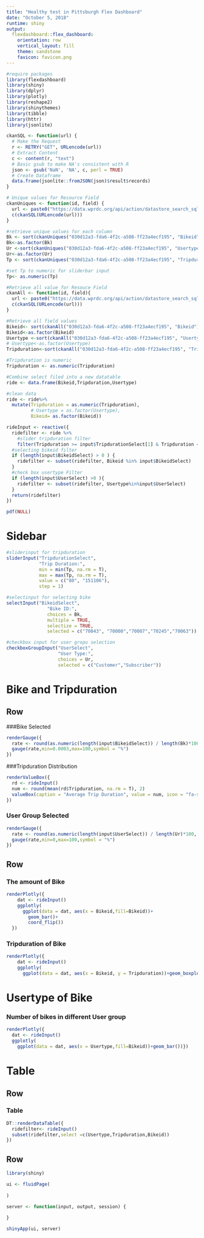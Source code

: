 ```yaml
---
title: "Healthy test in Pittsburgh Flex Dashboard"
date: "October 5, 2018"
runtime: shiny
output: 
  flexdashboard::flex_dashboard:
    orientation: row
    vertical_layout: fill
    theme: sandstone
    favicon: favicon.png
---
```


```r
#require packages
library(flexdashboard)
library(shiny)
library(dplyr)
library(plotly)
library(reshape2)
library(shinythemes)
library(tibble)
library(httr)
library(jsonlite)
```

```r
ckanSQL <- function(url) {
  # Make the Request
  r <- RETRY("GET", URLencode(url))
  # Extract Content
  c <- content(r, "text")
  # Basic gsub to make NA's consistent with R
  json <- gsub('NaN', 'NA', c, perl = TRUE)
  # Create Dataframe
  data.frame(jsonlite::fromJSON(json)$result$records)
}
```

```r
# Unique values for Resource Field
ckanUniques <- function(id, field) {
  url <- paste0("https://data.wprdc.org/api/action/datastore_search_sql?sql=SELECT%20DISTINCT(%22", field, "%22)%20from%20%22", id, "%22")
  c(ckanSQL(URLencode(url)))
}

#retrieve unique values for each column
Bk <- sort(ckanUniques("030d12a3-fda6-4f2c-a508-ff23a4ecf195", "Bikeid")$Bikeid)
Bk<-as.factor(Bk)
Ur <-sort(ckanUniques("030d12a3-fda6-4f2c-a508-ff23a4ecf195", "Usertype")$Usertype)
Ur<-as.factor(Ur)
Tp <- sort(ckanUniques("030d12a3-fda6-4f2c-a508-ff23a4ecf195", "Tripduration")$Tripduration) 

#set Tp to numeric for sliderbar input
Tp<- as.numeric(Tp)
```

```r
#Retrieve all value for Resouce Field
ckanAll <- function(id, field){
  url <- paste0("https://data.wprdc.org/api/action/datastore_search_sql?sql=SELECT%20(%22", field, "%22)%20from%20%22", id, "%22")
  c(ckanSQL(URLencode(url)))
}

#Retrieve all field values 
Bikeid<- sort(ckanAll("030d12a3-fda6-4f2c-a508-ff23a4ecf195", "Bikeid")$Bikeid)
Bikeid<-as.factor(Bikeid)
Usertype <-sort(ckanAll("030d12a3-fda6-4f2c-a508-ff23a4ecf195", "Usertype")$Usertype)
# Usertype<-as.factor(Usertype)
Tripduration<-sort(ckanAll("030d12a3-fda6-4f2c-a508-ff23a4ecf195", "Tripduration")$Tripduration)

#Tripduration is numeric 
Tripduration <- as.numeric(Tripduration)

#Combine select filed into a new datatable
ride <- data.frame(Bikeid,Tripduration,Usertype)
```

```r
#clean data
ride <- ride%>%
  mutate(Tripduration = as.numeric(Tripduration),
         # Usertype = as.factor(Usertype),
         Bikeid= as.factor(Bikeid))

rideInput <- reactive({
  ridefilter <- ride %>%
    #slider tripduration filter
    filter(Tripduration >= input$TripdurationSelect[1] & Tripduration <= input$TripdurationSelect[2])
  #selecting bikeid filter 
  if (length(input$BikeidSelect) > 0 ) {
    ridefilter <- subset(ridefilter, Bikeid %in% input$BikeidSelect)
  }
  #check box usertype Filter
  if (length(input$UserSelect) >0 ){
    ridefilter <- subset(ridefilter, Usertype%in%input$UserSelect)
  }
  return(ridefilter)
})

pdf(NULL)

```

Sidebar {.sidebar}
=====================================

```r
#sliderinput for tripduration
sliderInput("TripdurationSelect",
            "Trip Duration:",
            min = min(Tp, na.rm = T),
            max = max(Tp, na.rm = T),
            value = c("80", "151106"),
            step = 1)

#selectinput for selecting bike
selectInput("BikeidSelect",
               "Bike ID:",
               choices = Bk,
               multiple = TRUE,
               selectize = TRUE,
               selected = c("70043", "70000","70007","70245","70063"))

#checkbox input for user gropu selection 
checkboxGroupInput("UserSelect",
                   "User Type:",
                   choices = Ur,
                   selected = c("Customer","Subscriber"))

```

Bike and Tripduration
=====================================

Row 
-------------------------------------

###Bike Selected

```r
renderGauge({
  rate <- round(as.numeric(length(input$BikeidSelect)) / length(Bk)*100, 1)
  gauge(rate,min=0.0003,max=100,symbol = "%")
})
```

###Tripduration Distribution

```r
renderValueBox({
  rd <- rideInput()
  num <- round(mean(rd$Tripduration, na.rm = T), 2)
  valueBox(caption = "Average Trip Duration", value = num, icon = "fa-sort-numeric-asc", color = "success")
})
```

### User Group Selected

```r
renderGauge({
  rate <- round(as.numeric(length(input$UserSelect)) / length(Ur)*100, 1)
  gauge(rate,min=0,max=100,symbol = "%")
})
```

Row {.tabset .tabset-fade}
-------------------------------------

### The amount of Bike 

```r
renderPlotly({
    dat <- rideInput()
    ggplotly(
      ggplot(data = dat, aes(x = Bikeid,fill=Bikeid))+
        geom_bar()+
        coord_flip())
  })
```

### Tripduration of Bike

```r
renderPlotly({
    dat <- rideInput()
    ggplotly(
      ggplot(data = dat, aes(x = Bikeid, y = Tripduration))+geom_boxplot())})
```

Usertype of Bike
=====================================

### Number of bikes in different User group
```r
renderPlotly({
  dat <- rideInput()
  ggplotly(
    ggplot(data = dat, aes(x = Usertype,fill=Bikeid))+geom_bar())})
```

Table
=====================================

Row 
-------------------------------------

### Table 

```r
DT::renderDataTable({
  ridefilter<- rideInput()
  subset(ridefilter,select =c(Usertype,Tripduration,Bikeid))
})
```

Row
-------------------------------------


```r
library(shiny)

ui <- fluidPage(
  
)

server <- function(input, output, session) {
  
}

shinyApp(ui, server)
```

